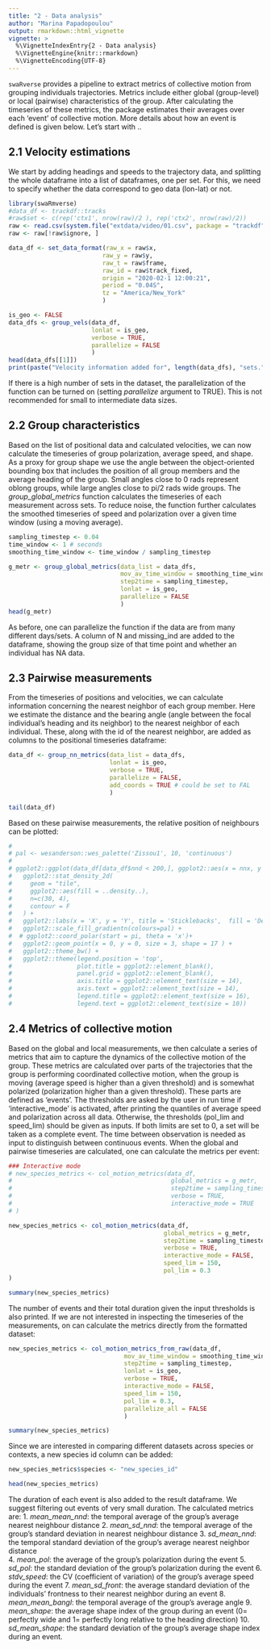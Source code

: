 ```yaml
---
title: "2 - Data analysis"
author: "Marina Papadopoulou"
output: rmarkdown::html_vignette
vignette: >
  %\VignetteIndexEntry{2 - Data analysis}
  %\VignetteEngine{knitr::rmarkdown}
  %\VignetteEncoding{UTF-8}
---
```


`swaRverse` provides a pipeline to extract metrics of collective motion from grouping individuals trajectories. Metrics include either global (group-level) or local (pairwise) characteristics of the group. After calculating the timeseries of these metrics, the package estimates their averages over each 'event' of collective motion. More details about how an event is defined is given below. Let's start with ..


## 2.1 Velocity estimations 

We start by adding headings and speeds to the trajectory data, and splitting the whole dataframe into a list of dataframes, one per set. For this, we need to specify whether the data correspond to geo data (lon-lat) or not. 
```r
library(swaRmverse)
#data_df <- trackdf::tracks
#raw$set <- c(rep('ctx1', nrow(raw)/2 ), rep('ctx2', nrow(raw)/2))
raw <- read.csv(system.file("extdata/video/01.csv", package = "trackdf"))
raw <- raw[!raw$ignore, ]

data_df <- set_data_format(raw_x = raw$x,
                          raw_y = raw$y,
                          raw_t = raw$frame,
                          raw_id = raw$track_fixed,
                          origin = "2020-02-1 12:00:21",
                          period = "0.04S",
                          tz = "America/New_York"
                          )

is_geo <- FALSE
data_dfs <- group_vels(data_df,
                       lonlat = is_geo,
                       verbose = TRUE,
                       parallelize = FALSE
                       )
head(data_dfs[[1]])
print(paste("Velocity information added for", length(data_dfs), "sets."))
```

If there is a high number of sets in the dataset, the parallelization of the function can be turned on (setting _parallelize_ argument to TRUE). This is not recommended for small to intermediate data sizes.

## 2.2 Group characteristics 

Based on the list of positional data and calculated velocities, we can now calculate the timeseries of group polarization, average speed, and shape. As a proxy for group shape we use the angle between the object-oriented bounding box that includes the position of all group members and the average heading of the group. Small angles close to 0 rads represent oblong groups, while large angles close to pi/2 rads wide groups. The _group_global_metrics_ function calculates the timeseries of each measurement across sets. To reduce noise, the function further calculates the smoothed timeseries of speed and polarization over a given time window (using a moving average).

```r

sampling_timestep <- 0.04
time_window <- 1 # seconds
smoothing_time_window <- time_window / sampling_timestep

g_metr <- group_global_metrics(data_list = data_dfs,
                               mov_av_time_window = smoothing_time_window,
                               step2time = sampling_timestep,
                               lonlat = is_geo,
                               parallelize = FALSE
                               )
head(g_metr)

```

As before, one can parallelize the function if the data are from many different days/sets. A column of N and missing_ind are added to the dataframe, showing the group size of that time point and whether an individual has NA data.

## 2.3 Pairwise measurements  

From the timeseries of positions and velocities, we can calculate information concerning the nearest neighbor of each group member. Here we estimate the distance and the bearing angle (angle between the focal individual's heading and its neighbor) to the nearest neighbor of each individual. These, along with the id of the nearest neighbor, are added as columns to the positional timeseries dataframe:

```r

data_df <- group_nn_metrics(data_list = data_dfs,
                            lonlat = is_geo,
                            verbose = TRUE,
                            parallelize = FALSE,
                            add_coords = TRUE # could be set to FAL
                            )

tail(data_df)
```

Based on these pairwise measurements, the relative position of neighbours can be plotted:

```r
# 
# pal <- wesanderson::wes_palette('Zissou1', 10, 'continuous')
# 
# ggplot2::ggplot(data_df[data_df$nnd < 200,], ggplot2::aes(x = nnx, y = nny), color = 'black') +
#   ggplot2::stat_density_2d(
#     geom = "tile",
#     ggplot2::aes(fill = ..density..),
#     n=c(30, 4),
#     contour = F
#   ) +
#   ggplot2::labs(x = 'X', y = 'Y', title = 'Sticklebacks',  fill = 'Density') +
#   ggplot2::scale_fill_gradientn(colours=pal) +
#  # ggplot2::coord_polar(start = pi, theta = 'x')+
#   ggplot2::geom_point(x = 0, y = 0, size = 3, shape = 17 ) +
#   ggplot2::theme_bw() +
#   ggplot2::theme(legend.position = 'top',
#                  plot.title = ggplot2::element_blank(),
#                  panel.grid = ggplot2::element_blank(),
#                  axis.title = ggplot2::element_text(size = 14),
#                  axis.text = ggplot2::element_text(size = 14),
#                  legend.title = ggplot2::element_text(size = 16),
#                  legend.text = ggplot2::element_text(size = 10))

```
## 2.4 Metrics of collective motion

Based on the global and local measurements, we then calculate a series of metrics that aim to capture the dynamics of the collective motion of the group. These metrics are calculated over parts of the trajectories that the group is performing coordinated collective motion, when the group is moving (average speed is higher than a given threshold) and is somewhat polarized (polarization higher than a given threshold). These parts are defined as 'events'. The thresholds are asked by the user in run time if 'interactive_mode' is activated, after printing the quantiles of average speed and polarization across all data. Otherwise, the thresholds (pol_lim and speed_lim) should be given as inputs. If both limits are set to 0, a set will be taken as a complete event. The time between observation is needed as input to distinguish between continuous events. When the global and pairwise timeseries are calculated, one can calculate the metrics per event:

```r

### Interactive mode 
# new_species_metrics <- col_motion_metrics(data_df,
#                                            global_metrics = g_metr,
#                                            step2time = sampling_timestep,
#                                            verbose = TRUE,
#                                            interactive_mode = TRUE
# )

new_species_metrics <- col_motion_metrics(data_df,
                                           global_metrics = g_metr,
                                           step2time = sampling_timestep,
                                           verbose = TRUE,
                                           interactive_mode = FALSE,
                                           speed_lim = 150,
                                           pol_lim = 0.3
)

summary(new_species_metrics)

```

The number of events and their total duration given the input thresholds is also printed. If we are not interested in inspecting the timeseries of the measurements, on can calculate the metrics directly from the formatted dataset: 

```r

new_species_metrics <- col_motion_metrics_from_raw(data_df,
                                mov_av_time_window = smoothing_time_window,
                                step2time = sampling_timestep,
                                lonlat = is_geo,
                                verbose = TRUE,
                                interactive_mode = FALSE,
                                speed_lim = 150,
                                pol_lim = 0.3,
                                parallelize_all = FALSE
                                )

summary(new_species_metrics)

```

Since we are interested in comparing different datasets across species or contexts, a new species id column can be added:

```r

new_species_metrics$species <- "new_species_id"

head(new_species_metrics)
```

The duration of each event is also added to the result dataframe. We suggest filtering out events of very small duration. The calculated metrics are: 
1. _mean_mean_nnd_: the temporal average of the group's average nearest neighbour distance
2. _mean_sd_nnd_: the temporal average of the group's standard deviation in nearest neighbour distance
3. _sd_mean_nnd_: the temporal standard deviation of the group's average nearest neighbor distance     
4. _mean_pol_: the average of the group's polarization during the event
5. _sd_pol_: the standard deviation of the group's polarization during the event
6. _stdv_speed_: the CV (coefficient of variation) of the group's average speed during the event
7. _mean_sd_front_: the average standard deviation of the individuals' frontness to their nearest neighbor during an event
8. _mean_mean_bangl_: the temporal average of the group's average angle
9. _mean_shape_: the average shape index of the group during an event (0= perfectly wide and 1= perfectly long relative to the heading direction)
10. _sd_mean_shape_: the standard deviation of the group's average shape index during an event.
